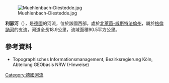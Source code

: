 {{Multiple issues|
{{Onesource|time=2020-08-05T00:41:45+00:00}}
{{No footnotes|time=2020-08-07T04:02:56+00:00}}
}}
{{Coord|51|42|29.2|N|8|18|18.7|E|display=title}}

[[Image:Muehlenbach-Diestedde.jpg|right]]

'''利瑟河'''（{{lang-de|Liese}}），是[[德國|德國]]的河流，位於該國西部，處於[[北萊茵-威斯特法倫州|北萊茵-威斯特法倫州]]，屬於[[格倫訥河_(默訥河支流)|格倫訥河]]的支流，河道全長18.9公里，流域面積90.5平方公里。

==參考資料==
* Topographisches Informationsmanagement, Bezirksregierung Köln, Abteilung GEObasis NRW (Hinweise)

{{Germany-geo-stub}}
[[Category:德國河流|Category:德國河流]]
